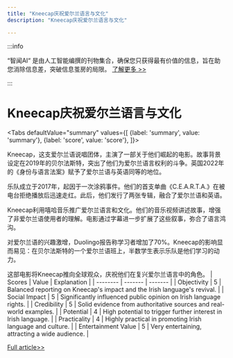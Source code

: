 ```yaml
---
title: "Kneecap庆祝爱尔兰语言与文化"
description: "Kneecap庆祝爱尔兰语言与文化"

---
```



:::info

“智闻AI“ 是由人工智能编撰的刊物集合，确保您只获得最有价值的信息，旨在助您消除信息差，突破信息茧房的局限。  [了解更多 >>](/)

:::

# Kneecap庆祝爱尔兰语言与文化


<Tabs
	defaultValue="summary"
	values={[
	{label: 'summary', value: 'summary'},
	{label: 'score', value: 'score'},
]}>
<TabItem value="summary">


Kneecap，这支爱尔兰语说唱团体，主演了一部关于他们崛起的电影。故事背景设定在2019年的贝尔法斯特，突出了他们为爱尔兰语言权利的斗争。英国2022年的《身份与语言法案》赋予了爱尔兰语与英语同等的地位。

乐队成立于2017年，起因于一次涂鸦事件。他们的首支单曲《C.E.A.R.T.A.》在被电台拒绝播放后迅速走红。此后，他们发行了两张专辑，融合了爱尔兰语和英语。

Kneecap利用嘻哈音乐推广爱尔兰语言和文化。他们的音乐视频讲述故事，增强了非爱尔兰语使用者的理解。电影通过字幕进一步扩展了这些叙事，弥合了语言鸿沟。

对爱尔兰语的兴趣激增，Duolingo报告称学习者增加了70%。Kneecap的影响显而易见：在贝尔法斯特的一个爱尔兰语班上，半数学生表示乐队是他们学习的动力。

这部电影将Kneecap推向全球观众，庆祝他们在复兴爱尔兰语言中的角色。
</TabItem>
<TabItem value="score">
	| Scores     | Value   | Explanation |
	| -------- | ------- | ------- |
	| Objectivity  | 5    | Balanced reporting on Kneecap's impact and the Irish language's revival.    |
	| Social Impact | 5     | Significantly influenced public opinion on Irish language rights.    |
	| Credibility    | 5    | Solid evidence from authoritative sources and real-world examples.    |
	| Potential    | 4    | High potential to trigger further interest in Irish language.    |
	| Practicality    | 4    | Highly practical in promoting Irish language and culture.    |
	| Entertainment Value    | 5    | Very entertaining, attracting a wide audience.    |
</TabItem>
</Tabs>

[Full article>>](https://sea.mashable.com/movies/33662/kneecap-takes-the-irish-language-revolution-to-the-big-screen)
